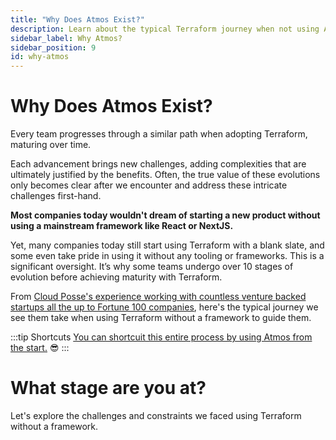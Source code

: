 ```yaml
---
title: "Why Does Atmos Exist?"
description: Learn about the typical Terraform journey when not using Atmos.
sidebar_label: Why Atmos?
sidebar_position: 9
id: why-atmos
---
```


# Why Does Atmos Exist?

Every team progresses through a similar path when adopting Terraform, maturing over time. 

Each advancement brings new challenges, adding complexities that are ultimately justified by the benefits. 
Often, the true value of these evolutions only becomes clear after we encounter and address these intricate challenges first-hand. 

**Most companies today wouldn't dream of starting a new product without using a mainstream framework like React or NextJS.**

Yet, many companies today still start using Terraform with a blank slate, and some even take pride in using it without any
tooling or frameworks. This is a significant oversight. It’s why some teams undergo over 10 stages of evolution before achieving
maturity with Terraform. 

From [Cloud Posse's experience working with countless venture backed startups all the up to Fortune 100 companies](https://cloudposse.com), 
here's the typical journey we see them take when using Terraform without a framework to guide them.

:::tip Shortcuts
[You can shortcuit this entire process by using Atmos from the start.](/introduction/why-atmos/nirvana) 😎
:::

# What stage are you at?

Let's explore the challenges and constraints we faced using Terraform without a framework.

<DocCardList/>


